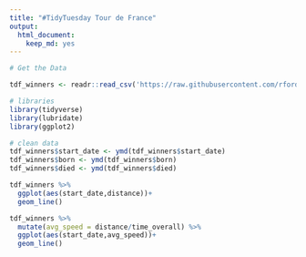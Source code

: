 ```yaml
---
title: "#TidyTuesday Tour de France"
output: 
  html_document: 
    keep_md: yes
---
```


```r
# Get the Data

tdf_winners <- readr::read_csv('https://raw.githubusercontent.com/rfordatascience/tidytuesday/master/data/2020/2020-04-07/tdf_winners.csv')

# libraries
library(tidyverse)
library(lubridate)
library(ggplot2)
```

```r
# clean data
tdf_winners$start_date <- ymd(tdf_winners$start_date)
tdf_winners$born <- ymd(tdf_winners$born)
tdf_winners$died <- ymd(tdf_winners$died)
```


```r
tdf_winners %>%
  ggplot(aes(start_date,distance))+
  geom_line()
```

```r
tdf_winners %>%
  mutate(avg_speed = distance/time_overall) %>%
  ggplot(aes(start_date,avg_speed))+
  geom_line()
```


